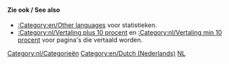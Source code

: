 {{en/Bilingual box| Nl
| ''Deze pagina biedt een overzicht over '''artikelen in het Nederlands''' in OpenTTD wiki.<br/>Artikelen met de template {{en/s|Other_languages}} met parameter'' '''<code><nowiki>language_page=nl</nowiki></code>''' ''worden automatisch toegevoegd aan deze categorie.''
| ''This page provides an index for a wide range of '''articles in Dutch''' in OpenTTD Wiki.<br/>Articles with {{en/s|Other_languages}} template with'' '''<code><nowiki>language_page=nl</nowiki></code>''' ''parameter automatically link here.''
}}

====Zie ook / See also====
*[[:Category:en/Other languages]] voor statistieken.
*[[:Category:nl/Vertaling plus 10 procent]] en [[:Category:nl/Vertaling min 10 procent]] voor pagina's die vertaald worden.
[[Category:nl/Categorieën]][[Category:en/Dutch (Nederlands)]][[Category:en/Articles in other languages|NL]]